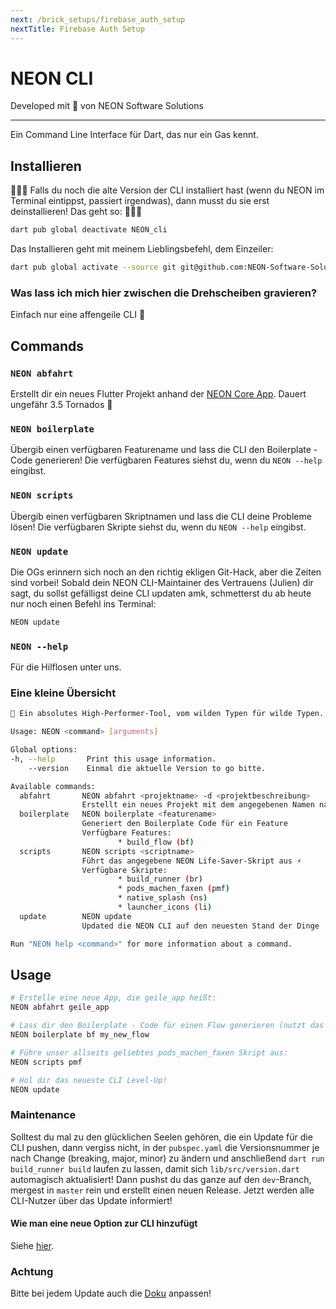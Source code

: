 ```yaml
---
next: /brick_setups/firebase_auth_setup
nextTitle: Firebase Auth Setup
---
```


# NEON CLI

Developed mit 💙 von NEON Software Solutions

---

Ein Command Line Interface für Dart, das nur ein Gas kennt.

## Installieren

🚨🚨🚨 Falls du noch die alte Version der CLI installiert hast (wenn du NEON im Terminal eintippst, passiert irgendwas), dann musst du sie erst deinstallieren! Das geht so: 🚨🚨🚨

```sh
dart pub global deactivate NEON_cli
```

Das Installieren geht mit meinem Lieblingsbefehl, dem Einzeiler:

```sh
dart pub global activate --source git git@github.com:NEON-Software-Solutions/neon_cli.git
```

### Was lass ich mich hier zwischen die Drehscheiben gravieren?

Einfach nur eine affengeile CLI 🐒

## Commands

### `NEON abfahrt`

Erstellt dir ein neues Flutter Projekt anhand der [NEON Core App][neon_core_app_link]. Dauert ungefähr 3.5 Tornados 🍺

### `NEON boilerplate`

Übergib einen verfügbaren Featurename und lass die CLI den Boilerplate - Code generieren! Die verfügbaren Features siehst du, wenn du ```NEON --help``` eingibst.

### `NEON scripts`

Übergib einen verfügbaren Skriptnamen und lass die CLI deine Probleme lösen! Die verfügbaren Skripte siehst du, wenn du ```NEON --help``` eingibst.

### `NEON update`

Die OGs erinnern sich noch an den richtig ekligen Git-Hack, aber die Zeiten sind vorbei! Sobald dein NEON CLI-Maintainer des Vertrauens (Julien) dir sagt, du sollst gefälligst deine CLI updaten amk, schmetterst du ab heute nur noch einen Befehl ins Terminal:

```sh
NEON update
```

### `NEON --help`

Für die Hilflosen unter uns.

### Eine kleine Übersicht

```sh
🥵 Ein absolutes High-Performer-Tool, vom wilden Typen für wilde Typen.

Usage: NEON <command> [arguments]

Global options:
-h, --help       Print this usage information.
    --version    Einmal die aktuelle Version to go bitte.

Available commands:
  abfahrt       NEON abfahrt <projektname> -d <projektbeschreibung>
                Erstellt ein neues Projekt mit dem angegebenen Namen nach NEON Maßstäben (to the 🌝) im aktuellen Verzeichnis.
  boilerplate   NEON boilerplate <featurename>
                Generiert den Boilerplate Code für ein Feature
                Verfügbare Features:
                        * build_flow (bf)
  scripts       NEON scripts <scriptname>
                Führt das angegebene NEON Life-Saver-Skript aus ⚡️
                Verfügbare Skripte:
                        * build_runner (br)
                        * pods_machen_faxen (pmf)
                        * native_splash (ns)
                        * launcher_icons (li)
  update        NEON update
                Updated die NEON CLI auf den neuesten Stand der Dinge

Run "NEON help <command>" for more information about a command.
```

## Usage

```sh
# Erstelle eine neue App, die geile_app heißt:
NEON abfahrt geile_app
```

```sh
# Lass dir den Boilerplate - Code für einen Flow generieren (nutzt das [flow_builder][flow_builder_link] Package):
NEON boilerplate bf my_new_flow
```

```sh
# Führe unser allseits geliebtes pods_machen_faxen Skript aus:
NEON scripts pmf
```

```sh
# Hol dir das neueste CLI Level-Up!
NEON update
```

### Maintenance

Solltest du mal zu den glücklichen Seelen gehören, die ein Update für die CLI pushen, dann vergiss nicht, in der ```pubspec.yaml``` die Versionsnummer je nach Change (breaking, major, minor) zu ändern und anschließend ```dart run build_runner build``` laufen zu lassen, damit sich ```lib/src/version.dart``` automagisch aktualisiert! Dann pushst du das ganze auf den ```dev```-Branch, mergest in ```master``` rein und erstellt einen neuen Release. Jetzt werden alle CLI-Nutzer über das Update informiert!

#### Wie man eine neue Option zur CLI hinzufügt

Siehe [hier][add_option_to_cli_link].

### Achtung

Bitte bei jedem Update auch die [Doku][cli_docs_repo_link] anpassen!

[cli_docs_repo_link]: https://github.com/NEON-Software-Solutions/NEON_cli_docs
[neon_core_app_link]: https://github.com/NEON-Software-Solutions/neon_app_library/tree/main/neon_core
[flow_builder_link]: https://pub.dev/packages/flow_builder
[add_option_to_cli_link]: https://docs.page/NEON-Software-Solutions/NEON_cli_docs/add_new_brick
